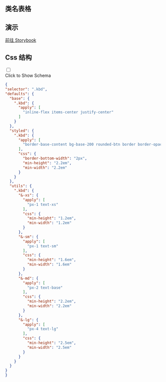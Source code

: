 

## 类名表格

<CssTable name="kbd" />



## 演示

[前往 Storybook](https://story.ui.icebreaker.top/?path=/docs/data-display-kbd--docs)

## Css 结构
<div className="collapse">
<input type="checkbox" /> 
<div class="collapse-title px-0">
<span class="btn">Click to Show Schema</span>
</div>
<div class="collapse-content"> 

```json
{
"selector": ".kbd",
"defaults": {
  "base": {
    ".kbd": {
      "apply": [
        "inline-flex items-center justify-center"
      ]
    }
  },
  "styled": {
    ".kbd": {
      "apply": [
        "border-base-content bg-base-200 rounded-btn border border-opacity-20 px-2"
      ],
      "css": {
        "border-bottom-width": "2px",
        "min-height": "2.2em",
        "min-width": "2.2em"
      }
    }
  },
  "utils": {
    ".kbd": {
      "&-xs": {
        "apply": [
          "px-1 text-xs"
        ],
        "css": {
          "min-height": "1.2em",
          "min-width": "1.2em"
        }
      },
      "&-sm": {
        "apply": [
          "px-1 text-sm"
        ],
        "css": {
          "min-height": "1.6em",
          "min-width": "1.6em"
        }
      },
      "&-md": {
        "apply": [
          "px-2 text-base"
        ],
        "css": {
          "min-height": "2.2em",
          "min-width": "2.2em"
        }
      },
      "&-lg": {
        "apply": [
          "px-4 text-lg"
        ],
        "css": {
          "min-height": "2.5em",
          "min-width": "2.5em"
        }
      }
    }
  }
}
}
```

</div>
</div>